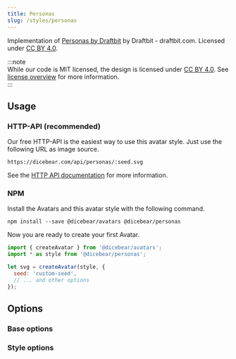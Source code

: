 ```yaml
---
title: Personas
slug: /styles/personas
---
```



<Examples style={style} />

Implementation of [Personas by Draftbit](https://personas.draftbit.com/) by Draftbit - draftbit.com. Licensed under
[CC BY 4.0](https://creativecommons.org/licenses/by/4.0/).

:::note  
While our code is MIT licensed, the design is licensed under [CC BY 4.0](https://creativecommons.org/licenses/by/4.0/).
See [license overview](/licenses) for more information.  
:::

## Usage

### HTTP-API (recommended)

Our free HTTP-API is the easiest way to use this avatar style. Just use the following URL as image source.

    https://dicebear.com/api/personas/:seed.svg

See the [HTTP API documentation](/docs/http-api) for more information.

### NPM

Install the Avatars and this avatar style with the following command.

    npm install --save @dicebear/avatars @dicebear/personas

Now you are ready to create your first Avatar.

```js
import { createAvatar } from '@dicebear/avatars';
import * as style from '@dicebear/personas';

let svg = createAvatar(style, {
  seed: 'custom-seed',
  // ... and other options
});
```

## Options

### Base options

<Options schema={coreSchema} />

### Style options

<Options schema={style.schema} />
